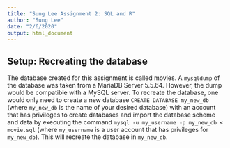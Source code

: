```yaml
---
title: "Sung Lee Assignment 2: SQL and R"
author: "Sung Lee"
date: "2/6/2020"
output: html_document
---
```


## Setup: Recreating the database
The database created for this assignment is called movies. A `mysqldump` of the database was taken from a MariaDB Server 5.5.64. However, the dump would be compatible with a MySQL server. To recreate the database, one would only need to create a new database `CREATE DATABASE my_new_db` (where `my_new_db` is the name of your desired database) with an account that has privileges to create databases and import the database scheme and data by executing the command `mysql -u my_username -p my_new_db < movie.sql` (where `my_username` is a user account that has privileges for `my_new_db`). This will recreate the database in `my_new_db`. 


